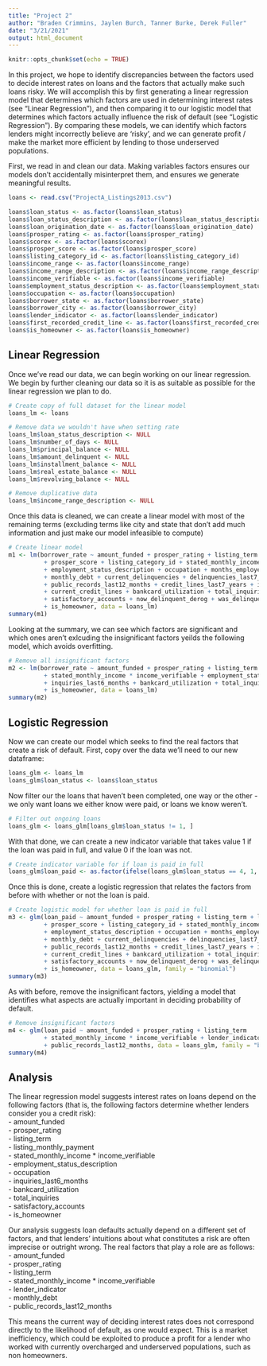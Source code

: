 ```yaml
---
title: "Project 2"
author: "Braden Crimmins, Jaylen Burch, Tanner Burke, Derek Fuller"
date: "3/21/2021"
output: html_document
---
```


```r
knitr::opts_chunk$set(echo = TRUE)
```

In this project, we hope to identify discrepancies between the factors used to decide interest rates on loans and the factors that actually make such loans risky. We will accomplish this by first generating a linear regression model that determines which factors are used in determining interest rates (see "Linear Regression"), and then comparing it to our logistic model that determines which factors actually influence the risk of default (see "Logistic Regression"). By comparing these models, we can identify which factors lenders might incorrectly believe are 'risky', and we can generate profit / make the market more efficient by lending to those underserved populations.

First, we read in and clean our data. Making variables factors ensures our models don't accidentally misinterpret them, and ensures we generate meaningful results. 
```r
loans <- read.csv("ProjectA_Listings2013.csv")

loans$loan_status <- as.factor(loans$loan_status)
loans$loan_status_description <- as.factor(loans$loan_status_description)
loans$loan_origination_date <- as.factor(loans$loan_origination_date)
loans$prosper_rating <- as.factor(loans$prosper_rating)
loans$scorex <- as.factor(loans$scorex)
loans$prosper_score <- as.factor(loans$prosper_score)
loans$listing_category_id <- as.factor(loans$listing_category_id)
loans$income_range <- as.factor(loans$income_range)
loans$income_range_description <- as.factor(loans$income_range_description)
loans$income_verifiable <- as.factor(loans$income_verifiable)
loans$employment_status_description <- as.factor(loans$employment_status_description)
loans$occupation <- as.factor(loans$occupation)
loans$borrower_state <- as.factor(loans$borrower_state)
loans$borrower_city <- as.factor(loans$borrower_city)
loans$lender_indicator <- as.factor(loans$lender_indicator)
loans$first_recorded_credit_line <- as.factor(loans$first_recorded_credit_line)
loans$is_homeowner <- as.factor(loans$is_homeowner)
```

## Linear Regression
Once we've read our data, we can begin working on our linear regression. We begin by further cleaning our data so it is as suitable as possible for the linear regression we plan to do.
```r
# Create copy of full dataset for the linear model
loans_lm <- loans

# Remove data we wouldn't have when setting rate
loans_lm$loan_status_description <- NULL
loans_lm$number_of_days <- NULL
loans_lm$principal_balance <- NULL
loans_lm$amount_delinquent <- NULL
loans_lm$installment_balance <- NULL
loans_lm$real_estate_balance <- NULL
loans_lm$revolving_balance <- NULL

# Remove duplicative data
loans_lm$income_range_description <- NULL
```

Once this data is cleaned, we can create a linear model with most of the remaining terms (excluding terms like city and state that don't add much information and just make our model infeasible to compute)
```r
# Create linear model 
m1 <- lm(borrower_rate ~ amount_funded + prosper_rating + listing_term + listing_monthly_payment
          + prosper_score + listing_category_id + stated_monthly_income * income_verifiable
          + employment_status_description + occupation + months_employed + lender_indicator 
          + monthly_debt + current_delinquencies + delinquencies_last7_years + public_records_last10_years 
          + public_records_last12_months + credit_lines_last7_years + inquiries_last6_months 
          + current_credit_lines + bankcard_utilization + total_inquiries + total_trade_items 
          + satisfactory_accounts + now_delinquent_derog + was_delinquent_derog 
          + is_homeowner, data = loans_lm)
summary(m1)
```

Looking at the summary, we can see which factors are significant and which ones aren't exlcuding the insignificant factors yeilds the following model, which avoids overfitting.
```r
# Remove all insignificant factors
m2 <- lm(borrower_rate ~ amount_funded + prosper_rating + listing_term + listing_monthly_payment
          + stated_monthly_income * income_verifiable + employment_status_description + occupation 
          + inquiries_last6_months + bankcard_utilization + total_inquiries + satisfactory_accounts 
          + is_homeowner, data = loans_lm)
summary(m2)
```

## Logistic Regression
Now we can create our model which seeks to find the real factors that create a risk of default. First, copy over the data we'll need to our new dataframe:
```r
loans_glm <- loans_lm
loans_glm$loan_status <- loans$loan_status
```

Now filter our the loans that haven't been completed, one way or the other - we only want loans we either know were paid, or loans we know weren't.
```r
# Filter out ongoing loans
loans_glm <- loans_glm[loans_glm$loan_status != 1, ]
```

With that done, we can create a new indicator variable that takes value 1 if the loan was paid in full, and value 0 if the loan was not.
```r
# Create indicator variable for if loan is paid in full
loans_glm$loan_paid <- as.factor(ifelse(loans_glm$loan_status == 4, 1, 0))
```

Once this is done, create a logistic regression that relates the factors from before with whether or not the loan is paid. 
```r
# Create logistic model for whether loan is paid in full
m3 <- glm(loan_paid ~ amount_funded + prosper_rating + listing_term + listing_monthly_payment
          + prosper_score + listing_category_id + stated_monthly_income * income_verifiable
          + employment_status_description + occupation + months_employed + lender_indicator 
          + monthly_debt + current_delinquencies + delinquencies_last7_years + public_records_last10_years 
          + public_records_last12_months + credit_lines_last7_years + inquiries_last6_months 
          + current_credit_lines + bankcard_utilization + total_inquiries + total_trade_items 
          + satisfactory_accounts + now_delinquent_derog + was_delinquent_derog 
          + is_homeowner, data = loans_glm, family = "binomial")
summary(m3)
```

As with before, remove the insignificant factors, yielding a model that identifies what aspects are actually important in deciding probability of default. 
```r
# Remove insignificant factors
m4 <- glm(loan_paid ~ amount_funded + prosper_rating + listing_term 
          + stated_monthly_income * income_verifiable + lender_indicator + monthly_debt 
          + public_records_last12_months, data = loans_glm, family = "binomial")
summary(m4)

```

## Analysis

The linear regression model suggests interest rates on loans depend on the following factors (that is, the following factors determine whether lenders consider you a credit risk): \
- amount_funded \
- prosper_rating \
- listing_term \
- listing_monthly_payment \
- stated_monthly_income * income_verifiable \
- employment_status_description \
- occupation \
- inquiries_last6_months \
- bankcard_utilization \
- total_inquiries \
- satisfactory_accounts \
- is_homeowner

Our analysis suggests loan defaults actually depend on a different set of factors, and that lenders' intuitions about what constitutes a risk are often imprecise or outright wrong. The real factors that play a role are as follows: \
- amount_funded \
- prosper_rating \
- listing_term \
- stated_monthly_income * income_verifiable \
- lender_indicator \
- monthly_debt \
- public_records_last12_months

This means the current way of deciding interest rates does not correspond directly to the likelihood of default, as one would expect. This is a market inefficiency, which could be exploited to produce a profit for a lender who worked with currently overcharged and underserved populations, such as non homeowners. 



